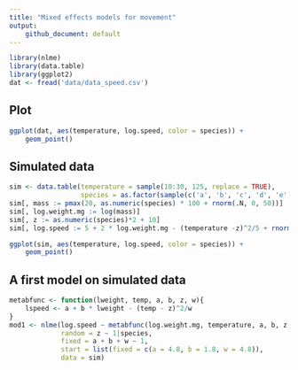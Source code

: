 ```yaml
---
title: "Mixed effects models for movement"
output: 
    github_document: default
---
```



```r
library(nlme)
library(data.table)
library(ggplot2)
dat <- fread('data/data_speed.csv')
```
## Plot
```r
ggplot(dat, aes(temperature, log.speed, color = species)) +
    geom_point()

```

## Simulated data
```r
sim <- data.table(temperature = sample(10:30, 125, replace = TRUE),
                  species = as.factor(sample(c('a', 'b', 'c', 'd', 'e', 'f', 'g', 'h'), 125, replace = TRUE)))
sim[, mass := pmax(20, as.numeric(species) * 100 + rnorm(.N, 0, 50))]
sim[, log.weight.mg := log(mass)]
sim[, z := as.numeric(species)*2 + 10]
sim[, log.speed := 5 + 2 * log.weight.mg - (temperature -z)^2/5 + rnorm(.N, 0, 2)]

ggplot(sim, aes(temperature, log.speed, color = species)) +
    geom_point()
```

## A first model on simulated data
```r
metabfunc <- function(lweight, temp, a, b, z, w){
    lspeed <- a + b * lweight - (temp - z)^2/w
}
mod1 <- nlme(log.speed ~ metabfunc(log.weight.mg, temperature, a, b, z, w), 
             random = z ~ 1|species,
             fixed = a + b + w ~ 1,
             start = list(fixed = c(a = 4.8, b = 1.8, w = 4.8)),
             data = sim)
```

